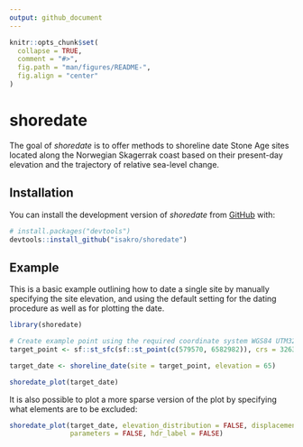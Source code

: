 ```yaml
---
output: github_document
---
```


<!-- README.md is generated from README.Rmd. Please edit that file -->

```r
knitr::opts_chunk$set(
  collapse = TRUE,
  comment = "#>",
  fig.path = "man/figures/README-",
  fig.align = "center"
)
```

# shoredate

<!-- badges: start -->
<!-- badges: end -->

The goal of *shoredate* is to offer methods to shoreline date Stone Age sites located along the Norwegian Skagerrak coast based on their present-day elevation and the trajectory of relative sea-level change.

## Installation

You can install the development version of *shoredate* from [GitHub](https://github.com/isakro/shoredate) with:

```r
# install.packages("devtools")
devtools::install_github("isakro/shoredate")
```

## Example

This is a basic example outlining how to date a single site by manually specifying the site elevation, and using the default setting for the dating procedure as well as for plotting the date.

```r
library(shoredate)

# Create example point using the required coordinate system WGS84 UTM32N (EPSG: 32632).
target_point <- sf::st_sfc(sf::st_point(c(579570, 6582982)), crs = 32632)

target_date <- shoreline_date(site = target_point, elevation = 65)

shoredate_plot(target_date)
```

It is also possible to plot a more sparse version of the plot by specifying what elements are to be excluded:

```r
shoredate_plot(target_date, elevation_distribution = FALSE, displacement_curve = FALSE,
               parameters = FALSE, hdr_label = FALSE)
```
